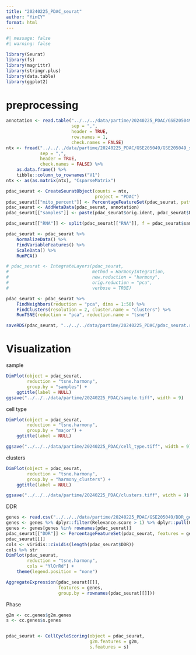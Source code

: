 ```yaml
---
title: "20240225_PDAC_seurat"
author: "YinCY"
format: html
---
```


```r
#| message: false
#| warning: false

library(Seurat)
library(fs)
library(magrittr)
library(stringr.plus)
library(data.table)
library(ggplot2)
```

# preprocessing
```r
annotation <- read.table("../../../data/partime/20240225_PDAC/GSE205049/GSE205049_scRNA-seq-annotations.csv.gz", 
                         sep = ",",
                         header = TRUE, 
                         row.names = 1, 
                         check.names = FALSE)
ntx <- fread("../../../data/partime/20240225_PDAC/GSE205049/GSE205049_scRNA-seq-integrated_GEM.csv.gz", 
             sep = ",", 
             header = TRUE, 
             check.names = FALSE) %>% 
    as.data.frame() %>% 
    tibble::column_to_rownames("V1")
ntx <- as(as.matrix(ntx), "CsparseMatrix")

pdac_seurat <- CreateSeuratObject(counts = ntx, 
                                  project = "PDAC")
pdac_seurat[["mito_percent"]] <- PercentageFeatureSet(pdac_seurat, pattern = "^MT-")
pdac_seurat <- AddMetaData(pdac_seurat, annotation)
pdac_seurat[["samples"]] <- paste(pdac_seurat$orig.ident, pdac_seurat$DiseaseState, sep = "_")

pdac_seurat[["RNA"]] <- split(pdac_seurat[["RNA"]], f = pdac_seurat$samples)

pdac_seurat <- pdac_seurat %>% 
    NormalizeData() %>% 
    FindVariableFeatures() %>% 
    ScaleData() %>% 
    RunPCA()

# pdac_seurat <- IntegrateLayers(pdac_seurat, 
#                                method = HarmonyIntegration, 
#                                new.reduction = "harmony", 
#                                orig.reduction = "pca", 
#                                verbose = TRUE)

pdac_seurat <- pdac_seurat %>% 
    FindNeighbors(reduction = "pca", dims = 1:50) %>% 
    FindClusters(resolution = 2, cluster.name = "clusters") %>% 
    RunTSNE(reduction = "pca", reduction.name = "tsne")

saveRDS(pdac_seurat, "../../../data/partime/20240225_PDAC/pdac_seurat.rds")
```

# Visualization
sample
```r
DimPlot(object = pdac_seurat, 
        reduction = "tsne.harmony", 
        group.by = "samples") +
    ggtitle(label = NULL)
ggsave("../../../data/partime/20240225_PDAC/sample.tiff", width = 9)
```

cell type
```r
DimPlot(object = pdac_seurat, 
        reduction = "tsne.harmony", 
        group.by = "major") +
    ggtitle(label = NULL)

ggsave("../../../data/partime/20240225_PDAC/cell_type.tiff", width = 9)
```

clusters
```r
DimPlot(object = pdac_seurat, 
        reduction = "tsne.harmony", 
        group.by = "harmony_clusters") +
    ggtitle(label = NULL)

ggsave("../../../data/partime/20240225_PDAC/clusters.tiff", width = 9)
```

DDR
```r
genes <- read.csv("../../../data/partime/20240225_PDAC/GSE205049/DDR_gees.csv")
genes <- genes %>% dplyr::filter(Relevance.score > 1) %>% dplyr::pull(Gene.Symbol) %>% unique
genes <- genes[genes %in% rownames(pdac_seurat)]
pdac_seurat[["DDR"]] <- PercentageFeatureSet(pdac_seurat, features = genes) %>% exp()
pdac_seurat[[]]
cols <- viridis::cividis(length(pdac_seurat$DDR))
cols %>% str
DimPlot(pdac_seurat, 
        reduction = "tsne.harmony", 
        cols = "YlOrRd") +
    theme(legend.position = "none") 

AggregateExpression(pdac_seurat[[]], 
                    features = genes, 
                    group.by = rownames(pdac_seurat[[]]))
```

Phase
```r
g2m <- cc.genes$g2m.genes
s <- cc.genes$s.genes


pdac_seurat <- CellCycleScoring(object = pdac_seurat,
                                g2m.features = g2m, 
                                s.features = s)
```

